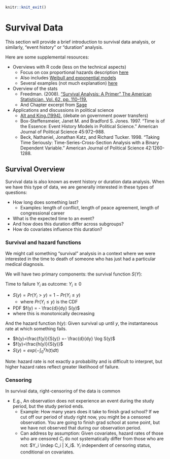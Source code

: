 ```r
knitr::knit_exit()
```

# Survival Data {#survival}

This section will provide a brief introduction to survival data analysis, or similarly, "event history" or "duration" analysis.

Here are some supplemental resources:

  - Overviews with R code (less on the technical aspects)
      + Focus on cox proportional hazards description [here](https://www.datacamp.com/community/tutorials/survival-analysis-R)
      + Also includes [Weibull and exponential models](https://folk.ntnu.no/bo/TMA4275/Download/R.tutorialDiez.pdf)
      + Several examples (not much explanation) [here](https://stats.idre.ucla.edu/other/examples/asa2/)
  - Overview of the stats
      + Freedman. (2008). ["Survival Analysis: A Primer" The American Statistician, Vol. 62, pp. 110–119.](https://www.stat.berkeley.edu/~census/survival.pdf)
      + And Chapter excerpt from [Sage](https://www.sagepub.com/sites/default/files/upm-binaries/39847_9781848601017_Mills.pdf)
  - Applications and discussions in political science
      + [Alt and King.(1994).](https://gking.harvard.edu/files/abs/transfers-abs.shtml) (debate on government power transfers)
      + Box-Steffensmeier, Janet M. and Bradford S. Jones. 1997. "Time is of the Essence: Event History Models in Political Science." American Journal of Political Science 45:972–988.
      + Beck, Nathaniel, Jonathan Katz, and Richard Tucker. 1998.
      "Taking Time Seriously: Time-Series-Cross-Section Analysis with a Binary Dependent Variable." American Journal of Political Science 42:1260-1288.
      
      
## Survival Overview

Survival data is also known as event history or duration data analysis. When we have this type of data, we are generally interested in these types of questions:

  - How long does something last? 
      + Examples: length of conflict, length of peace agreement, length of congressional career
  - What is the expected time to an event?
  - And how does this duration differ across subgroups?
  - How do covariates influence this duration?


### Survival and hazard functions
  
We might call something "survival" analysis in a context where we were interested in the time to death of someone who has just had a particular medical diagnosis. 

We will have two primary components: the survival function $S(Y)$:

Time to failure $Y_i$ as outcome: $Y_i \geq 0$ 

  - $S(y) = Pr(Y_i > y) = 1 - Pr(Y_i \leq y)$ 
      + where $Pr(Y_i \leq y)$ is the CDF
  - PDF $f(y) = - \frac{d}{dy} S(y)$
  - where this is monotonically decreasing

And the hazard function $h(y)$: Given survival up until $y$, the instantaneous rate at which something fails.

  - $h(y)=\frac{f(y)}{S(y)} =- \frac{d}{dy} \log S(y)$
  - $f(y)=\frac{h(y)}{S(y)}$
  - $S(y) = exp (-\int_0^y h(t)dt)$

Note: hazard rate is not exactly a probability and is difficult to interpret, but higher hazard rates reflect greater likelihood of failure.

### Censoring

In survival data, right-censoring of the data is common

  - E.g., An observation does not experience an event during the study period, but the study period ends.
      + Example: How many years does it take to finish grad school? If we cut off our period of study right now, you might be a censored observation. You are going to finish grad school at some point, but we have not observed that during our observation period.
      + Can address by assumption: Given covariates, hazard rates of those who are censored $C_i$ do not systematically differ from those who are not: $Y_i \indep C_i | X_i$. $Y_i$ independent of censoring status, conditional on covariates.
      
  

  


  
